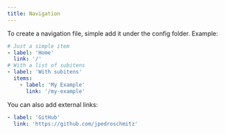 ```yaml
---
title: Navigation
---
```


To create a navigation file, simple add it under the config folder. Example:

```yml title=sidebar.yml
# Just a simple item
- label: 'Home'
  link: '/'
# With a list of subitens
- label: 'With subitens'
  items:
    - label: 'My Example'
      link: '/my-example'
```

You can also add external links:

```yml
- label: 'GitHub'
  link: 'https://github.com/jpedroschmitz'
```
